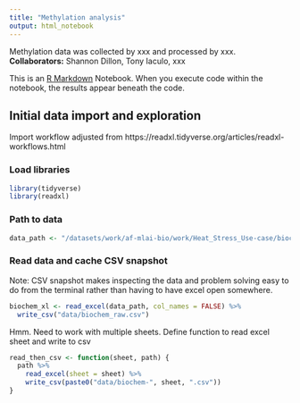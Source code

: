 ```yaml
---
title: "Methylation analysis"
output: html_notebook
---
```


Methylation data was collected by xxx and processed by xxx. 
**Collaborators:** Shannon Dillon, Tony Iaculo, xxx

This is an [R Markdown](http://rmarkdown.rstudio.com) Notebook. When you execute code within the notebook, the results appear beneath the code. 

## Initial data import and exploration

Import workflow adjusted from https://readxl.tidyverse.org/articles/readxl-workflows.html

### Load libraries
```r
library(tidyverse)
library(readxl)
```

### Path to data
```r
data_path <- "/datasets/work/af-mlai-bio/work/Heat_Stress_Use-case/biochem/CC7+8  biochem for Yutao 05_02_21.xlsx"

```

### Read data and cache CSV snapshot
Note: CSV snapshot makes inspecting the data and problem solving easy to do from the terminal rather than having to have excel open somewhere. 
```r
biochem_xl <- read_excel(data_path, col_names = FALSE) %>% 
  write_csv("data/biochem_raw.csv")
```
Hmm. Need to work with multiple sheets.
Define function to read excel sheet and write to csv
```r
read_then_csv <- function(sheet, path) {
  path %>%
    read_excel(sheet = sheet) %>% 
    write_csv(paste0("data/biochem-", sheet, ".csv"))
}
```
Map on to individual sheets
```r
data_path %>% 
  excel_sheets() %>% 
  set_names() %>% 
  map(read_then_csv, path = data_path)
```
We need to turn all this into a tidy data frame. Columns need to be ID, Room, Cohort, Day, Treatment, ... + biochem. Let's start by using the cheat sheet.
```r
biochem <- biochem_xl %>% 
  select(-1:-2) %>% 
  slice(1:3) %>%
  t() %>%
  as_tibble() %>%
  rename('ID' = 1, 'cohort' = 2, 'room' = 3) %>%
  mutate_if(is.numeric, as.character)
```

Now, get the feature data from each individual biochem sheet
```r
names <- data_path %>% excel_sheets() %>% set_names() %>% keep(names(.) != "cheat sheet")
```
```r
col_names <- read_excel(path=data_path, sheet=2,range="A1:Y1",col_names=TRUE)
```

```r
features <- data_path %>%
  excel_sheets() %>%
  set_names() %>% 
  keep(names(.)!="cheat sheet") %>%
  map_df(~ read_excel(path = data_path, sheet = .x, range =  anchored("A4", c(13, 25)), na='.', col_names=names(col_names)), .id = "feature") %>%
  rename('days' = 'ID') %>%
  mutate(treatment = case_when(
    days <=5 ~ "pre",
    days > 5 && days <= 12 ~ "hot",
    days > 12 && days <= 17 ~ "recovery",
    days > 17 ~ "pens"
    )) %>%
  pivot_longer(cols = 3:26, names_to = 'ID') %>%
  full_join(biochem, by = 'ID') %>%
  pivot_wider(names_from = 'feature', values_from = 'value')

```

